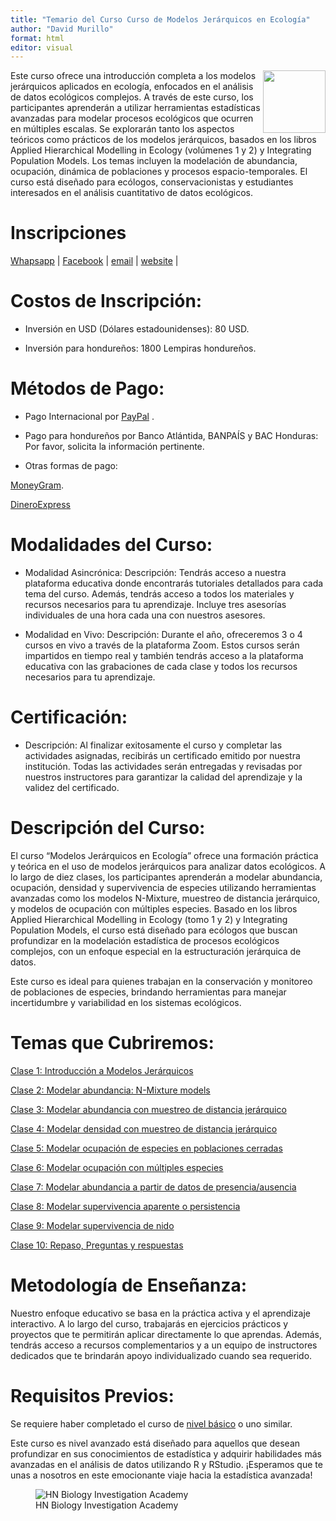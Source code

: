 ---
title: "Temario del Curso Curso de Modelos Jerárquicos en Ecología"
author: "David Murillo"
format: html
editor: visual
---

[<img src="HN Cursos publicidad/HN Biology Inv Circle.jpg" align="right" width="100"/>](https://www.hnbiology.org/)

Este curso ofrece una introducción completa a los modelos jerárquicos aplicados en ecología, enfocados en el análisis de datos ecológicos complejos. A través de este curso, los participantes aprenderán a utilizar herramientas estadísticas avanzadas para modelar procesos ecológicos que ocurren en múltiples escalas. Se explorarán tanto los aspectos teóricos como prácticos de los modelos jerárquicos, basados en los libros Applied Hierarchical Modelling in Ecology (volúmenes 1 y 2) y Integrating Population Models. Los temas incluyen la modelación de abundancia, ocupación, dinámica de poblaciones y procesos espacio-temporales. El curso está diseñado para ecólogos, conservacionistas y estudiantes interesados en el análisis cuantitativo de datos ecológicos.

# Inscripciones

<!-- Start Badges -->

| [Whapsapp](http://wa.me/+50499549551) \| [Facebook](https://www.facebook.com/Hn.Biology.Investigation?mibextid=ZbWKwL) \| [email](admi@hnbiology.org) \| [website](https://www.hnbiology.org/) \|

<!-- End Badges -->

# Costos de Inscripción:

-   Inversión en USD (Dólares estadounidenses): 80 USD.

-   Inversión para hondureños: 1800 Lempiras hondureños.

# Métodos de Pago:

-   Pago Internacional por [PayPal](https://www.paypal.com/paypalme/hnbiologyinv) .

-   Pago para hondureños por Banco Atlántida, BANPAÍS y BAC Honduras: Por favor, solicita la información pertinente.

-   Otras formas de pago:

[MoneyGram](https://www.moneygram.com/mgo/us/es/send/como-enviar-dinero/enviar-en-linea/).

[DineroExpress](https://www.dineroexpress.com/WebPortalDexDigital/)

# Modalidades del Curso:

-   Modalidad Asincrónica: Descripción: Tendrás acceso a nuestra plataforma educativa donde encontrarás tutoriales detallados para cada tema del curso. Además, tendrás acceso a todos los materiales y recursos necesarios para tu aprendizaje. Incluye tres asesorías individuales de una hora cada una con nuestros asesores.

-   Modalidad en Vivo: Descripción: Durante el año, ofreceremos 3 o 4 cursos en vivo a través de la plataforma Zoom. Estos cursos serán impartidos en tiempo real y también tendrás acceso a la plataforma educativa con las grabaciones de cada clase y todos los recursos necesarios para tu aprendizaje.

# Certificación:

-   Descripción: Al finalizar exitosamente el curso y completar las actividades asignadas, recibirás un certificado emitido por nuestra institución. Todas las actividades serán entregadas y revisadas por nuestros instructores para garantizar la calidad del aprendizaje y la validez del certificado.

# Descripción del Curso:

El curso "Modelos Jerárquicos en Ecología" ofrece una formación práctica y teórica en el uso de modelos jerárquicos para analizar datos ecológicos. A lo largo de diez clases, los participantes aprenderán a modelar abundancia, ocupación, densidad y supervivencia de especies utilizando herramientas avanzadas como los modelos N-Mixture, muestreo de distancia jerárquico, y modelos de ocupación con múltiples especies. Basado en los libros Applied Hierarchical Modelling in Ecology (tomo 1 y 2) y Integrating Population Models, el curso está diseñado para ecólogos que buscan profundizar en la modelación estadística de procesos ecológicos complejos, con un enfoque especial en la estructuración jerárquica de datos.

Este curso es ideal para quienes trabajan en la conservación y monitoreo de poblaciones de especies, brindando herramientas para manejar incertidumbre y variabilidad en los sistemas ecológicos.

# Temas que Cubriremos:

[Clase 1: Introducción a Modelos Jerárquicos]()

[Clase 2: Modelar abundancia: N-Mixture models](Clase2.html)

[Clase 3: Modelar abundancia con muestreo de distancia jerárquico](Clase3.html)

[Clase 4: Modelar densidad con muestreo de distancia jerárquico](Clase4.html)

[Clase 5: Modelar ocupación de especies en poblaciones cerradas](Clase5.html)

[Clase 6: Modelar ocupación con múltiples especies](Clase6.html)

[Clase 7: Modelar abundancia a partir de datos de presencia/ausencia](Clase7.html)

[Clase 8: Modelar supervivencia aparente o persistencia](Clase8.html)

[Clase 9: Modelar supervivencia de nido](Clase9.html)

[Clase 10: Repaso, Preguntas y respuestas](Clase10.html)


# Metodología de Enseñanza:

Nuestro enfoque educativo se basa en la práctica activa y el aprendizaje interactivo. A lo largo del curso, trabajarás en ejercicios prácticos y proyectos que te permitirán aplicar directamente lo que aprendas. Además, tendrás acceso a recursos complementarios y a un equipo de instructores dedicados que te brindarán apoyo individualizado cuando sea requerido.

# Requisitos Previos:

Se requiere haber completado el curso de [nivel básico](https://hn-biology-investigation.github.io/TemarioCursoAnalisisEstadisticoBasico/) o uno similar.

Este curso es nivel avanzado está diseñado para aquellos que desean profundizar en sus conocimientos de estadística y adquirir habilidades más avanzadas en el análisis de datos utilizando R y RStudio. ¡Esperamos que te unas a nosotros en este emocionante viaje hacia la estadística avanzada!

![HN Biology Investigation Academy](HN%20Cursos%20publicidad/HN%20Biology%20Inv%20large.jpg)
